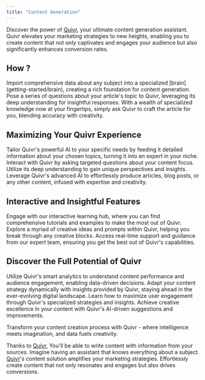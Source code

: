 ```yaml
---
title: "Content Generation"
---
```


Discover the power of [Quivr](https://quivr.app), your ultimate content generation assistant. Quivr elevates your marketing strategies to new heights, enabling you to create content that not only captivates and engages your audience but also significantly enhances conversion rates.

## How ?
<Steps>
    <Step title="Customize Your Knowledge Base">
        Import comprehensive data about any subject into a specialized [brain](getting-started/brain), creating a rich foundation for content generation.
    </Step>
    <Step title="Interactive Querying">
        Pose a series of questions about your article's topic to Quivr, leveraging its deep understanding for insightful responses.
    </Step>
    <Step title="Effortless Content Creation">
        With a wealth of specialized knowledge now at your fingertips, simply ask Quivr to craft the article for you, blending accuracy with creativity.
    </Step>
</Steps>

## Maximizing Your Quivr Experience
<Steps>
    <Step title="Customize Your Content Engine">
        Tailor Quivr's powerful AI to your specific needs by feeding it detailed information about your chosen topics, turning it into an expert in your niche.
    </Step>
    <Step title="Engage with Interactive Queries">
        Interact with Quivr by asking targeted questions about your content focus. Utilize its deep understanding to gain unique perspectives and insights.
    </Step>
    <Step title="Seamless Content Generation">
        Leverage Quivr's advanced AI to effortlessly produce articles, blog posts, or any other content, infused with expertise and creativity.
    </Step>
</Steps>

## Interactive and Insightful Features
<AccordionGroup>
    <Accordion title="Interactive Learning Hub" icon="arrows-to-circle">
        Engage with our interactive learning hub, where you can find comprehensive tutorials and examples to make the most out of Quivr.
    </Accordion>
<Accordion title="Creative Content Inspiration" icon="lightbulb">
    Explore a myriad of creative ideas and prompts within Quivr, helping you break through any creative blocks.
</Accordion>

<Accordion title="Real-Time Support and Guidance" icon="phone">
    Access real-time support and guidance from our expert team, ensuring you get the best out of Quivr's capabilities.
</Accordion>
</AccordionGroup>

## Discover the Full Potential of Quivr
<CardGroup cols={2}>
    <Card title="Smart Content Analytics" icon="graduation-cap">
        Utilize Quivr's smart analytics to understand content performance and audience engagement, enabling data-driven decisions.
    </Card>
    <Card title="Dynamic Content Adaptation" icon="creative-commons-sampling">
        Adapt your content strategy dynamically with insights provided by Quivr, staying ahead in the ever-evolving digital landscape.
    </Card>
    <Card title="User Engagement Strategies" icon="users">
        Learn how to maximize user engagement through Quivr's specialized strategies and insights.
    </Card>
    <Card title="Creative Excellence" icon="phone">
        Achieve creative excellence in your content with Quivr's AI-driven suggestions and improvements.
    </Card>
</CardGroup>

Transform your content creation process with Quivr - where intelligence meets imagination, and data fuels creativity.

Thanks to [Quivr](https://quivr.app), You'll be able to write content with information from your sources. Imagine having an assistant that knows everything about a subject. 
[Quivr](https://quivr.app)'s content solution amplifies your marketing strategies. Effortlessly create content that not only resonates and engages but also drives conversions.
